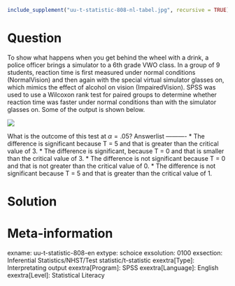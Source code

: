 ```r
include_supplement("uu-t-statistic-808-nl-tabel.jpg", recursive = TRUE)
```

Question
========
  
To show what happens when you get behind the wheel with a drink, a police officer brings a simulator to a 6th grade VWO class. In a group of 9 students, reaction time is first measured under normal conditions (NormalVision) and then again with the special virtual simulator glasses on, which mimics the effect of alcohol on vision (ImpairedVision). SPSS was used to use a Wilcoxon rank test for paired groups to determine whether reaction time was faster under normal conditions than with the simulator glasses on. Some of the output is shown below. 

![](uu-t-statistic-808-nl-tabel.jpg)

What is the outcome of this test at $\alpha = .05$? 
Answerlist
----------
* The difference is significant because T = 5 and that is greater than the critical value of 3.
* The difference is significant, because T = 0 and that is smaller than the critical value of 3.
* The difference is not significant because T = 0 and that is not greater than the critical value of 0.
* The difference is not significant because T = 5 and that is greater than the critical value of 1. 


Solution
========

Meta-information
================
exname: uu-t-statistic-808-en
extype: schoice
exsolution: 0100
exsection: Inferential Statistics/NHST/Test statistic/t-statistic
exextra[Type]: Interpretating output
exextra[Program]: SPSS
exextra[Language]: English
exextra[Level]: Statistical Literacy
